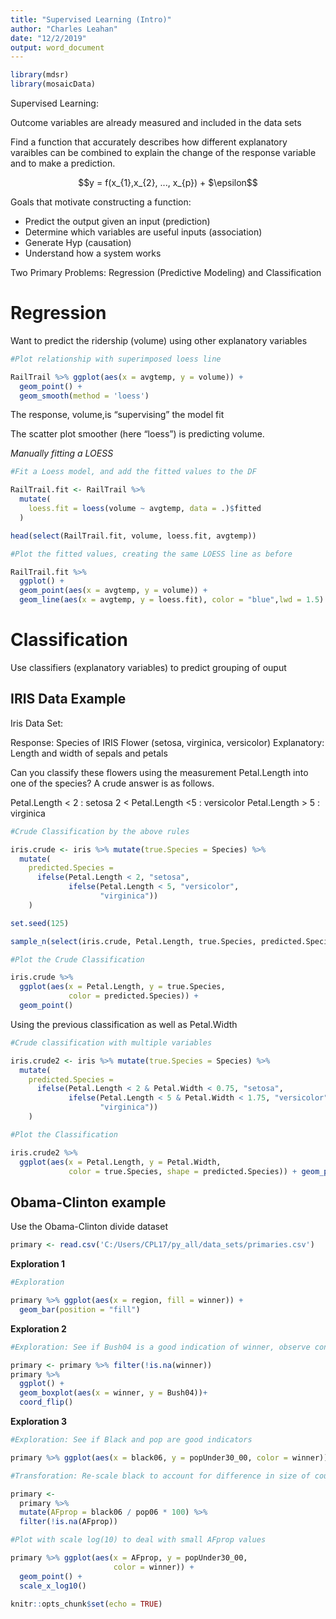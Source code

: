 ---
title: "Supervised Learning (Intro)"
author: "Charles Leahan"
date: "12/2/2019"
output: word_document
---

```{r, echo = FALSE, warning=FALSE}
library(mdsr)
library(mosaicData)
```

Supervised Learning: 

Outcome variables are already measured and included in the data sets 

Find a function that accurately describes how different explanatory varaibles can be combined to explain the change of the response variable and to make a prediction.

$$y = f(x_{1},x_{2}, ..., x_{p}) + $\epsilon$$

Goals that motivate constructing a function: 

* Predict the output given an input (prediction)
* Determine which variables are useful inputs (association)
* Generate Hyp (causation)
* Understand how a system works 

Two Primary Problems: Regression (Predictive Modeling) and Classification 

# Regression 

Want to predict the ridership (volume) using other explanatory variables 

```{r}

#Plot relationship with superimposed loess line 

RailTrail %>% ggplot(aes(x = avgtemp, y = volume)) + 
  geom_point() +
  geom_smooth(method = 'loess')


```

The response, volume,is "supervising" the model fit

The scatter plot smoother (here "loess") is predicting volume. 

_Manually fitting a LOESS_

```{r}

#Fit a Loess model, and add the fitted values to the DF

RailTrail.fit <- RailTrail %>% 
  mutate(
    loess.fit = loess(volume ~ avgtemp, data = .)$fitted
  )

head(select(RailTrail.fit, volume, loess.fit, avgtemp))

```

```{r}
#Plot the fitted values, creating the same LOESS line as before

RailTrail.fit %>%
  ggplot() + 
  geom_point(aes(x = avgtemp, y = volume)) + 
  geom_line(aes(x = avgtemp, y = loess.fit), color = "blue",lwd = 1.5)
```


# Classification 

Use classifiers (explanatory variables) to predict grouping of ouput


## IRIS Data Example

Iris Data Set: 

Response: Species of IRIS Flower (setosa, virginica, versicolor)
Explanatory: Length and width of sepals and petals 

Can you classify these flowers using the measurement Petal.Length into one of the species?  A crude answer is as follows.

Petal.Length < 2 : setosa
2 < Petal.Length <5 : versicolor
Petal.Length > 5 : virginica


```{r}

#Crude Classification by the above rules  

iris.crude <- iris %>% mutate(true.Species = Species) %>%
  mutate(
    predicted.Species = 
      ifelse(Petal.Length < 2, "setosa", 
             ifelse(Petal.Length < 5, "versicolor", 
                    "virginica"))
    ) 

set.seed(125)

sample_n(select(iris.crude, Petal.Length, true.Species, predicted.Species),10)

```

```{r}
#Plot the Crude Classification 

iris.crude %>% 
  ggplot(aes(x = Petal.Length, y = true.Species,  
             color = predicted.Species)) + 
  geom_point()

```

Using the previous classification as well as Petal.Width

```{r}
#Crude classification with multiple variables

iris.crude2 <- iris %>% mutate(true.Species = Species) %>%
  mutate(
    predicted.Species = 
      ifelse(Petal.Length < 2 & Petal.Width < 0.75, "setosa", 
             ifelse(Petal.Length < 5 & Petal.Width < 1.75, "versicolor", 
                    "virginica"))
    ) 

#Plot the Classification

iris.crude2 %>% 
  ggplot(aes(x = Petal.Length, y = Petal.Width, 
             color = true.Species, shape = predicted.Species)) + geom_point()
```

## Obama-Clinton example

Use the Obama-Clinton divide dataset 

```{r, echo = FALSE}
primary <- read.csv('C:/Users/CPL17/py_all/data_sets/primaries.csv')
```


__Exploration 1__ 

```{r}
#Exploration 

primary %>% ggplot(aes(x = region, fill = winner)) + 
  geom_bar(position = "fill")  
```

__Exploration 2__

```{r}
#Exploration: See if Bush04 is a good indication of winner, observe conditional distribution of Bush04

primary <- primary %>% filter(!is.na(winner))
primary %>% 
  ggplot() + 
  geom_boxplot(aes(x = winner, y = Bush04))+
  coord_flip()
```

__Exploration 3__

```{r}

#Exploration: See if Black and pop are good indicators

primary %>% ggplot(aes(x = black06, y = popUnder30_00, color = winner)) + geom_point()


```


```{r}
#Transforation: Re-scale black to account for difference in size of counties

primary <- 
  primary %>% 
  mutate(AFprop = black06 / pop06 * 100) %>% 
  filter(!is.na(AFprop))
```


```{r}

#Plot with scale log(10) to deal with small AFprop values 

primary %>% ggplot(aes(x = AFprop, y = popUnder30_00, 
                       color = winner)) + 
  geom_point() +
  scale_x_log10() 

```





```{r setup, include=FALSE}
knitr::opts_chunk$set(echo = TRUE)
```


